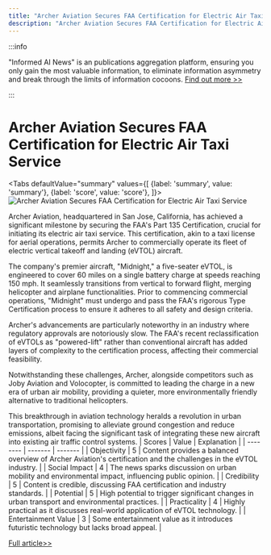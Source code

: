 ```yaml
---
title: "Archer Aviation Secures FAA Certification for Electric Air Taxi Service"
description: "Archer Aviation Secures FAA Certification for Electric Air Taxi Service"
---
```



:::info

"Informed AI News" is an publications aggregation platform, ensuring you only gain the most valuable information, to eliminate information asymmetry and break through the limits of information cocoons.  [Find out more >>](/)

:::

# Archer Aviation Secures FAA Certification for Electric Air Taxi Service


<Tabs
	defaultValue="summary"
	values={[
	{label: 'summary', value: 'summary'},
	{label: 'score', value: 'score'},
]}>
<TabItem value="summary">
<img
  src="https://image.informedainews.com/2024/06/07/Ar-MLQ-1717724963-0.jpg"
  alt="Archer Aviation Secures FAA Certification for Electric Air Taxi Service"
/>



Archer Aviation, headquartered in San Jose, California, has achieved a significant milestone by securing the FAA's Part 135 Certification, crucial for initiating its electric air taxi service. This certification, akin to a taxi license for aerial operations, permits Archer to commercially operate its fleet of electric vertical takeoff and landing (eVTOL) aircraft.

The company's premier aircraft, "Midnight," a five-seater eVTOL, is engineered to cover 60 miles on a single battery charge at speeds reaching 150 mph. It seamlessly transitions from vertical to forward flight, merging helicopter and airplane functionalities. Prior to commencing commercial operations, "Midnight" must undergo and pass the FAA's rigorous Type Certification process to ensure it adheres to all safety and design criteria.

Archer's advancements are particularly noteworthy in an industry where regulatory approvals are notoriously slow. The FAA's recent reclassification of eVTOLs as "powered-lift" rather than conventional aircraft has added layers of complexity to the certification process, affecting their commercial feasibility.

Notwithstanding these challenges, Archer, alongside competitors such as Joby Aviation and Volocopter, is committed to leading the charge in a new era of urban air mobility, providing a quieter, more environmentally friendly alternative to traditional helicopters.

This breakthrough in aviation technology heralds a revolution in urban transportation, promising to alleviate ground congestion and reduce emissions, albeit facing the significant task of integrating these new aircraft into existing air traffic control systems.
</TabItem>
<TabItem value="score">
	| Scores     | Value   | Explanation |
	| -------- | ------- | ------- |
	| Objectivity  | 5    | Content provides a balanced overview of Archer Aviation's certification and the challenges in the eVTOL industry.    |
	| Social Impact | 4     | The news sparks discussion on urban mobility and environmental impact, influencing public opinion.    |
	| Credibility    | 5    | Content is credible, discussing FAA certification and industry standards.    |
	| Potential    | 5    | High potential to trigger significant changes in urban transport and environmental practices.    |
	| Practicality    | 4    | Highly practical as it discusses real-world application of eVTOL technology.    |
	| Entertainment Value    | 3    | Some entertainment value as it introduces futuristic technology but lacks broad appeal.    |
</TabItem>
</Tabs>

[Full article>>](https://www.cnbeta.com.tw/articles/tech/1433712.htm)
